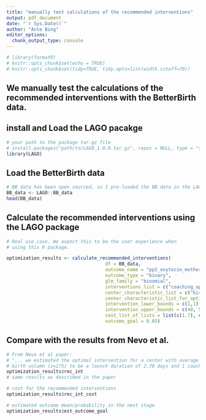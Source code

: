```yaml
---
title: "manually test calculations of the recommended interventions"
output: pdf_document
date: "`r Sys.Date()`"
author: "Ante Bing"
editor_options: 
  chunk_output_type: console
---
```

```r
# library(formatR)
# knitr::opts_chunk$set(echo = TRUE)
# knitr::opts_chunk$set(tidy=TRUE, tidy.opts=list(width.cutoff=70))
```


## We manually test the calculations of the recommended interventions with the BetterBirth data.

## install and Load the LAGO pacakge 
```r
# your path to the package tar.gz file
# install.packages("path/to/LAGO_1.0.0.tar.gz", repos = NULL, type = "source")
library(LAGO)
```

## Load the BetterBirth data
```r
# BB data has been open sourced, so I pre-loaded the BB data in the LAGO package 
BB_data <- LAGO::BB_data
head(BB_data)
```

## Calculate the recommended interventions using the LAGO package 
```r
# Real use case. We expect this to be the user experience when 
# using this R package. 

optimization_results <- calculate_recommended_interventions(
                                    df = BB_data,
                                    outcome_name = "pp3_oxytocin_mother",
                                    outcome_type = "binary", 
                                    glm_family = "binomial",
                                    interventions_list = c("coaching_updt", "launch_duration"),
                                    center_characteristic_list = c("birth_volume_100"),
                                    center_characteristic_list_for_optimization = 1.75,
                                    intervention_lower_bounds = c(1,1),
                                    intervention_upper_bounds = c(40, 5),
                                    cost_list_of_lists = list(c(1.7), c(8)),
                                    outcome_goal = 0.85)
```

## Compare with the results from Nevo et al. 
```r
# From Nevo et al paper:
# "... we estimated the optimal intervention for a center with average 
# birth volumn (z=175) to be a launch duration of 2.78 days and 1 coaching visit."
optimization_results$rec_int
# same results as described in the paper 

# cost for the recommended interventions
optimization_results$rec_int_cost

# estimated outcome mean/probability in the next stage 
optimization_results$est_outcome_goal
```


